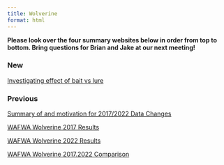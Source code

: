 ```yaml
---
title: Wolverine
format: html
---
```


**Please look over the four summary websites below in order from top to bottom. Bring questions for Brian and Jake at our next meeting!**

### New

[Investigating effect of bait vs lure](WolverineBait.html)

### Previous

[Summary of and motivation for 2017/2022 Data Changes](Motivation.for.Changes.html)

[WAFWA Wolverine 2017 Results](Wolverine2017.html)

[WAFWA Wolverine 2022 Results](Wolverine2022.html)

[WAFWA Wolverine 2017.2022 Comparison](Wolverine2017.2022.Comparison.html)
